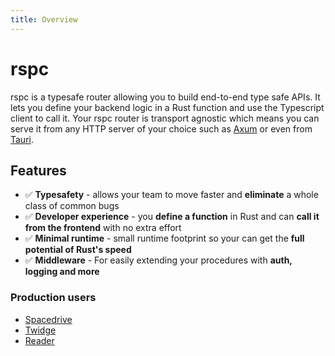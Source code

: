 ```yaml
---
title: Overview
---
```


# rspc

rspc is a typesafe router allowing you to build end-to-end type safe APIs. It lets you define your backend logic in a Rust function and use the Typescript client to call it. Your rspc router is transport agnostic which means you can serve it from any HTTP server of your choice such as [Axum](https://github.com/tokio-rs/axum) or even from [Tauri](https://tauri.app).

## Features

- ✅ **Typesafety** - allows your team to move faster and **eliminate** a whole class of common bugs
- ✅ **Developer experience** - you **define a function** in Rust and can **call it from the frontend** with no extra effort
- ✅ **Minimal runtime** - small runtime footprint so your can get the **full potential of Rust's speed**
- ✅ **Middleware** - For easily extending your procedures with **auth, logging and more**

### Production users

- [Spacedrive](https://spacedrive.com)
- [Twidge](https://twidge.app)
- [Reader](https://reader.place)
